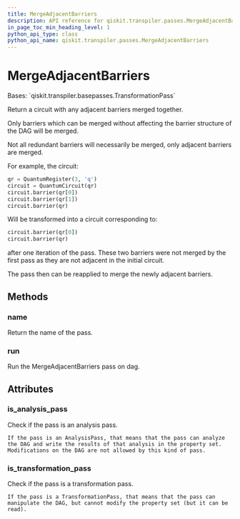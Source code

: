 ```yaml
---
title: MergeAdjacentBarriers
description: API reference for qiskit.transpiler.passes.MergeAdjacentBarriers
in_page_toc_min_heading_level: 1
python_api_type: class
python_api_name: qiskit.transpiler.passes.MergeAdjacentBarriers
---
```


# MergeAdjacentBarriers

<Class id="qiskit.transpiler.passes.MergeAdjacentBarriers" github="https://github.com/qiskit/qiskit/tree/stable/0.19/qiskit/transpiler/passes/utils/merge_adjacent_barriers.py" signature="MergeAdjacentBarriers(*args, **kwargs)">
  Bases: `qiskit.transpiler.basepasses.TransformationPass`

  Return a circuit with any adjacent barriers merged together.

  Only barriers which can be merged without affecting the barrier structure of the DAG will be merged.

  Not all redundant barriers will necessarily be merged, only adjacent barriers are merged.

  For example, the circuit:

  ```python
  qr = QuantumRegister(3, 'q')
  circuit = QuantumCircuit(qr)
  circuit.barrier(qr[0])
  circuit.barrier(qr[1])
  circuit.barrier(qr)
  ```

  Will be transformed into a circuit corresponding to:

  ```python
  circuit.barrier(qr[0])
  circuit.barrier(qr)
  ```

  after one iteration of the pass. These two barriers were not merged by the first pass as they are not adjacent in the initial circuit.

  The pass then can be reapplied to merge the newly adjacent barriers.

  ## Methods

  ### name

  <Function id="qiskit.transpiler.passes.MergeAdjacentBarriers.name" signature="MergeAdjacentBarriers.name()">
    Return the name of the pass.
  </Function>

  ### run

  <Function id="qiskit.transpiler.passes.MergeAdjacentBarriers.run" signature="MergeAdjacentBarriers.run(dag)">
    Run the MergeAdjacentBarriers pass on dag.
  </Function>

  ## Attributes

  ### is\_analysis\_pass

  <Attribute id="qiskit.transpiler.passes.MergeAdjacentBarriers.is_analysis_pass" name="is_analysis_pass">
    Check if the pass is an analysis pass.

    If the pass is an AnalysisPass, that means that the pass can analyze the DAG and write the results of that analysis in the property set. Modifications on the DAG are not allowed by this kind of pass.
  </Attribute>

  ### is\_transformation\_pass

  <Attribute id="qiskit.transpiler.passes.MergeAdjacentBarriers.is_transformation_pass" name="is_transformation_pass">
    Check if the pass is a transformation pass.

    If the pass is a TransformationPass, that means that the pass can manipulate the DAG, but cannot modify the property set (but it can be read).
  </Attribute>
</Class>

